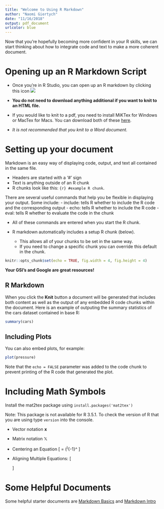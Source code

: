 ```yaml
---
title: "Welcome to Using R Markdown"
author: "Naomi Giertych"
date: "11/16/2018"
output: pdf_document
urlcolor: blue
---
```


Now that you're hopefully becoming more confident in your R skills, we can start thinking about how to integrate code and text to make a more coherent document.

# Opening up an R Markdown Script

- Once you're in R Studio, you can open up an R markdown by clicking this icon ![](new_doc.png)

- **You do not need to download anything additional if you want to knit to an HTML file.**

- If you would like to knit to a pdf, you need to install MiKTex for Windows or MacTex for Macs. You can download both of these [here](https://www.latex-project.org/get/).

- *It is not recommended that you knit to a Word document.*

# Setting up your document

Markdown is an easy way of displaying code, output, and text all contained in the same file.

- Headers are started with a '#' sign
- Text is anything outside of an R chunk
- R chunks look like this: ```{r} #example R chunk ```.

There are several useful commands that help you be flexible in displaying your output. Some include:
  - include: tells R whether to include the R code and the corresponding output
  - echo: tells R whether to include the R code
  - eval: tells R whether to evaluate the code in the chunk

- All of these commands are entered when you start the R chunk.

- R markdown automatically includes a setup R chunk (below).
    - This allows all of your chunks to be set in the same way.
    -  If you need to change a specific chunk you can override this default in the chunk.

```r
knitr::opts_chunk$set(echo = TRUE, fig.width = 4, fig.height = 4)
```

**Your GSI's and Google are great resources!**

## R Markdown

When you click the **Knit** button a document will be generated that includes both content as well as the output of any embedded R code chunks within the document. Here is an example of outputing the summary statistics of the cars dataset contained in base R:

```r
summary(cars)
```

## Including Plots

You can also embed plots, for example:

```r
plot(pressure)
```

Note that the `echo = FALSE` parameter was added to the code chunk to prevent printing of the R code that generated the plot.

# Including Math Symbols

Install the mat2tex package using ```install.packages('mat2tex')```

Note: This package is not available for R 3.5.1. To check the version of R that you are using type ```version``` into the console.

- Vector notation $\mathbf{x}$
- Matrix notation $\mathbb{X}$

- Centering an Equation
\[
\mathbf{\hat\beta} = (\mathbb{X}^\mathrm{T}\mathbb{X})^{-1}\mathbb{X}^\mathrm{T}\mathbf{Y}
\]

- Aligning Multiple Equations:
\[
\begin{aligned}
\mathbf{\hat\beta} = (\mathbb{X}^\mathrm{T}\mathbb{X})^{-1}\mathbb{X}^\mathrm{T} \mathbf{Y}\\
\mathbf{b} = (\mathbb{X}^\mathrm{T}\mathbb{X})^{-1}\mathbb{X}^\mathrm{T}\mathbf{y}
\end{aligned}
\]

# Some Helpful Documents

Some helpful starter documents are [Markdown Basics](https://rmarkdown.rstudio.com/authoring_basics.html) and [Markdown Intro](https://rmarkdown.rstudio.com/articles_intro.html)